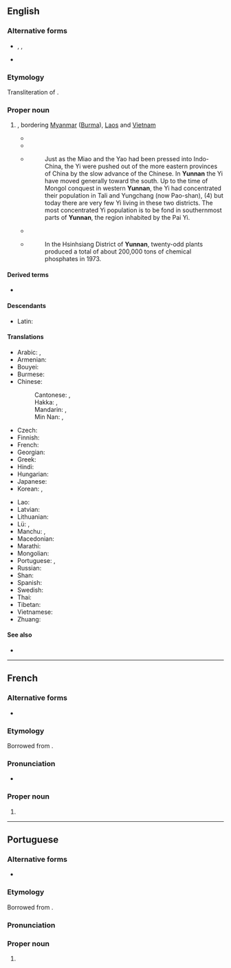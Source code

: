 {{also|Yúnnán|Yün-nan}}
==English==
{{Wikipedia}}
{{commonscat}}

===Alternative forms===
* {{q|from [[Wade–Giles]]}} {{l|en|Yünnan}}, {{l|en|Yun-nan}}, {{l|en|Yün-nan}}
* {{q|obsolete}} {{l|en|Junnan}}

===Etymology===
Transliteration of {{der|en|cmn|-}} {{zh-l|雲南|tr=Yúnnán}}.

===Proper noun===
{{en-proper noun}}

# {{place|en|province|in southwestern|c/China}}, bordering [[Myanmar]] ([[Burma]]), [[Laos]] and [[Vietnam]]
#* {{quote-book
|en
|year=1701
|author=Joan Luyts, {{w|Herman Moll}}
|title=A System of Geography, Part the Second
|url=https://archive.org/details/systemofgeograph00moll/
|location=[[London]]
|OCLC=6460837
|page=48
|pageurl=https://archive.org/details/systemofgeograph00moll/page/48/
|text=On the South of this Province appears that of ''Junnang'' or '''''Yunnan''''', divided into twelve Parts, whoſe chief Cities are, ''Yunnan'' the Capital of the whole Province ; ''Lingan'' ; ''Chinchian'' ; ''Cuivag'' ; ''Quanſi'' ; ''Juenkiam'' ; ''Chinyuen'' ; ''Xunnim'' ; ''Mumhoa'' ; ''Tali'' ; ''Chimtien'' ; ''Jummim'' : This Province is one of the richeſt, being ſtored with the beſt Metals, precious Stones, Musk and Silk ; and hath ſeventy five other Cities.}}
#* {{quote-book|en|url=https://archive.org/details/frompekingtoman02johngoog/|page=[https://archive.org/details/frompekingtoman02johngoog/page/n201 157]|publisher={{w|John Murray (publishing house)|John Murray}}|title=From Peking to Mandalay |author=Reginald Fleming Johnston |year=1908 |passage=I did not meet a single Chinese between Chê-to and Li-chiang in '''Yunnan'''¹- a journey that occupied about a month- and the Chinese language was entirely unknown. }}
#* {{quote-book
|en
|url=https://archive.org/details/frontierlandsyst0000chen/
|year=1949
|title=Frontier Land Systems in Southernmost China
|author={{w|Chen Han-seng}}
|publisher={{w|Institute of Pacific Relations}}
|pages=[https://archive.org/details/frontierlandsyst0000chen/page/1 1]-[https://archive.org/details/frontierlandsyst0000chen/page/2 2]}}
#*:Just as the Miao and the Yao had been pressed into Indo-China, the Yi were pushed out of the more eastern provinces of China by the slow advance of the Chinese. In '''Yunnan''' the Yi have moved generally toward the south. Up to the time of Mongol conquest in western '''Yunnan''', the Yi had concentrated their population in Tali and Yungchang (now Pao-shan), (4) but today there are very few Yi living in these two districts. The most concentrated Yi population is to be fond in southernmost parts of '''Yunnan''', the region inhabited by the Pai Yi.
#* {{quote-journal
|en
|url=https://archive.org/details/sim_free-china-weekly_1973-02-18_14_6/
|date=February 18, 1973
|title=Maoists control Phong Saly
|journal=Free China Weekly
|volume=XIV
|issue=6
|issn=0016-0318
|oclc=1786626
|location=[[Taipei]]
|page=3
|pageurl=https://archive.org/details/sim_free-china-weekly_1973-02-18_14_6/page/n2/
|text=There are huge arsenals, magazines and armories in Phong Saly, all operated by the Chinese Communists.<br>Over 200 trucks are shuttling between Phong Saly and Mengla, in southern '''Yunnan''', to replenish the supply, the report said.}}
#* {{quote-book
|en
|url=https://archive.org/details/mineralresources0000wang/
|year=1977
|ISBN=0-89158-204-5
|title=Mineral Resources and Basic Industries in the People's Republic of China
|author=K. P. Wang
|publisher={{w|Westview Press}}
|location=[[Boulder]], [[Colorado]]
|page=[https://archive.org/details/mineralresources0000wang/page/189/ 189]}}
#*:In the Hsinhsiang District of '''Yunnan''', twenty-odd plants produced a total of about 200,000 tons of chemical phosphates in 1973.

====Derived terms====
* {{l|en|yunnanozoan}}

====Descendants====
* Latin: {{m|mul|yunnanensis}}

====Translations====
{{trans-top|a province in China}}
* Arabic: {{t+|ar|يُونَان|m|tr=yunān}}, {{t|ar|يوننان|m|tr=yunnān}}
* Armenian: {{t|hy|Յուննան}}
* Bouyei: {{t|pcc|Yinfnanf}}
* Burmese: {{t|my|ယူနန်ပြည်နယ်}}
* Chinese:
*: Cantonese: {{t|yue|雲南}}, {{t|yue|云南|tr=wan4 naam4}}
*: Hakka: {{t|hak|雲南}}, {{t|hak|云南|tr=Yùn-nàm}}
*: Mandarin: {{t+|cmn|雲南}}, {{t+|cmn|云南|tr=Yúnnán}}
*: Min Nan: {{t|nan|雲南}}, {{t|nan|云南|tr=Hûn-lâm}}
* Czech: {{t|cs|Jün-nan}}
* Finnish: {{t|fi|Yunnan}}
* French: {{t+|fr|Yunnan}}
* Georgian: {{t|ka|იუნანი}}
* Greek: {{t|el|Γιουνάν}}
* Hindi: {{t|hi|युन्नान|m}}
* Hungarian: {{t|hu|Jünnan}}
* Japanese: {{t|ja|雲南|tr=うんなん, Unnan}}
* Korean: {{t|ko|^윈난}}, {{t|ko|운남}}
{{trans-mid}}
* Lao: {{t|lo|ຢຸນນານ}}
* Latvian: {{t|lv|Juņnaņa}}
* Lithuanian: {{t|lt|Junanas}}
* Lü: {{t|khb|ᦍᦲᧃᧉᦓᦱᧃᧉ}}, {{t|khb|ᦍᦲᧃᧉᦓᦱᧃᧉᦵᦌᦲᧃ}}
* Manchu: {{t|mnc|ᠶᡡᠨᠨᠠᠨ}}, {{t|mnc|ᡡᠨ ᠨᠠᠨ}}
* Macedonian: {{t|mk|Ју́нан}}
* Marathi: {{t|mr|युन्नान}}
* Mongolian: {{t|mn|Юньнань}}
* Portuguese: {{t|pt|Yunnan|m}}, {{t|pt|Iunã|m}}
* Russian: {{t|ru|Юньна́нь|m}}
* Shan: {{t-needed|shn}}
* Spanish: {{t+|es|Yunnan}}
* Swedish: {{t|sv|Yunnan|n}}
* Thai: {{t|th|มณฑลยูนนาน|tr=monton yoonnaan}}
* Tibetan: {{t|bo|ཡུན་ནན་ཞིང་ཆེན|sc=Tibt}}
* Vietnamese: {{t+|vi|Vân Nam}}
* Zhuang: {{t|za|Yinznanz}}
{{trans-bottom}}

====See also====
* {{l|en|Kunming}}

----

==French==

===Alternative forms===
* {{alt|fr|Yunanne||obsolete}}

===Etymology===
Borrowed from {{bor|fr|cmn|雲南|tr=Yúnnán}}.

===Pronunciation===
* {{fr-IPA|yunane}}

===Proper noun===
{{fr-proper noun|m}}

# {{place|fr|province|c/China|t1=Yunnan}}

{{C|fr|Yunnan}}

----

==Portuguese==

===Alternative forms===
* {{alter|pt|Iunã}}

===Etymology===
Borrowed from {{bor|pt|cmn|雲南|tr=Yúnnán}}.

===Pronunciation===
{{pt-IPA|br=iunã}}

===Proper noun===
{{pt-proper noun|m}}

# {{place|pt|province|c/China|t1=Yunnan}}